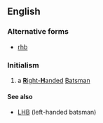 ==English==

===Alternative forms===
* [[rhb]]

===Initialism===
{{rfc-header|Initialism}}
{{head|en|initialism}}

# {{context|cricket|lang=en}} a [[right-handed|'''R'''ight-'''H'''anded]] [[batsman|Batsman]]

====See also====
* [[LHB]] (left-handed batsman)